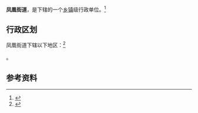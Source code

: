 {{中国乡级行政区|37/07/04/003/000}}

'''凤凰街道'''，是{{PRC admin/fullname|37/07/04/003/000|3}}下辖的一个[[乡镇|乡镇]]级行政单位。<ref>{{PRC admin/ref sgc|{{PRC admin/parent|37/07/04/003/000}}}}</ref>

== 行政区划 ==

凤凰街道下辖以下地区：<ref>{{PRC admin/ref sgc|37/07/04/003/000}}</ref>

{{PRC admin/children|37/07/04/003/000}}。

== 参考资料 ==

{{reflist}}

{{行政区划小作品}}
{{PRC admin/navcat|37/07/04/003/000}}